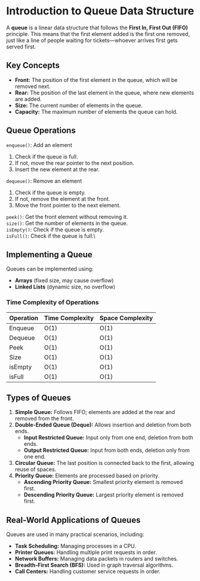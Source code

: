# Introduction to Queue Data Structure

A **queue** is a linear data structure that follows the **First In, First Out (FIFO)** principle. This means that the first element added is the first one removed, just like a line of people waiting for tickets—whoever arrives first gets served first.

## Key Concepts

- **Front:** The position of the first element in the queue, which will be removed next.
- **Rear:** The position of the last element in the queue, where new elements are added.
- **Size:** The current number of elements in the queue.
- **Capacity:** The maximum number of elements the queue can hold.

## Queue Operations

`enqueue()`: Add an element

1. Check if the queue is full.
2. If not, move the rear pointer to the next position.
3. Insert the new element at the rear.

`dequeue()`: Remove an element

1. Check if the queue is empty.
2. If not, remove the element at the front.
3. Move the front pointer to the next element.

`peek()`: Get the front element without removing it.\
`size()`: Get the number of elements in the queue.\
`isEmpty()`: Check if the queue is empty.\
`isFull()`: Check if the queue is full.\

## Implementing a Queue

Queues can be implemented using:

- **Arrays** (fixed size, may cause overflow)
- **Linked Lists** (dynamic size, no overflow)

### Time Complexity of Operations

| Operation | Time Complexity | Space Complexity |
| --------- | --------------- | ---------------- |
| Enqueue   | O(1)            | O(1)             |
| Dequeue   | O(1)            | O(1)             |
| Peek      | O(1)            | O(1)             |
| Size      | O(1)            | O(1)             |
| isEmpty   | O(1)            | O(1)             |
| isFull    | O(1)            | O(1)             |

## Types of Queues

1. **Simple Queue:** Follows FIFO; elements are added at the rear and removed from the front.
2. **Double-Ended Queue (Deque):** Allows insertion and deletion from both ends.
   - **Input Restricted Queue:** Input only from one end, deletion from both ends.
   - **Output Restricted Queue:** Input from both ends, deletion only from one end.
3. **Circular Queue:** The last position is connected back to the first, allowing reuse of spaces.
4. **Priority Queue:** Elements are processed based on priority.
   - **Ascending Priority Queue:** Smallest priority element is removed first.
   - **Descending Priority Queue:** Largest priority element is removed first.

## Real-World Applications of Queues

Queues are used in many practical scenarios, including:

- **Task Scheduling:** Managing processes in a CPU.
- **Printer Queues:** Handling multiple print requests in order.
- **Network Buffers:** Managing data packets in routers and switches.
- **Breadth-First Search (BFS):** Used in graph traversal algorithms.
- **Call Centers:** Handling customer service requests in order.
